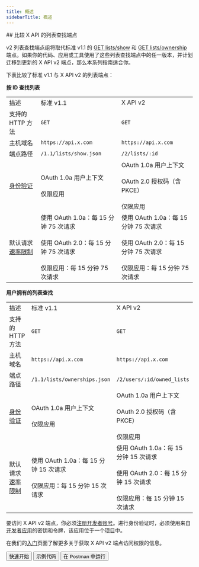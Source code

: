 ```yaml
---
title: 概述
sidebarTitle: 概述
---
```



<div id="comparing-x-apis-list-lookup-endpoints">
  ## 比较 X API 的列表查找端点
</div>

v2 列表查找端点组将取代标准 v1.1 的 [GET lists/show](https://developer.x.com/en/docs/twitter-api/v1/accounts-and-users/create-manage-lists/api-reference/get-lists-show) 和 [GET lists/ownership](https://developer.x.com/en/docs/twitter-api/v1/accounts-and-users/create-manage-lists/api-reference/get-lists-ownerships) 端点。如果你的代码、应用或工具使用了这些列表查找端点中的任一版本，并计划迁移到更新的 X API v2 端点，那么本系列指南适合你。

下表比较了标准 v1.1 与 X API v2 的列表端点：

**按 ID 查找列表**

|     |     |     |
| :--- | :--- | :--- |
| 描述 | 标准 v1.1 | X API v2 |
| 支持的 HTTP 方法 | `GET` | `GET` |
| 主机域名 | `https://api.x.com` | `https://api.x.com` |
| 端点路径 | `/1.1/lists/show.json` | `/2/lists/:id` |
| [身份验证](/zh/resources/fundamentals/authentication) | OAuth 1.0a 用户上下文<br /><br />仅限应用 | OAuth 1.0a 用户上下文<br /><br />OAuth 2.0 授权码（含 PKCE）<br /><br />仅限应用 |
| 默认请求[速率限制](/zh/resources/fundamentals/rate-limits) | 使用 OAuth 1.0a：每 15 分钟 75 次请求<br /><br />使用 OAuth 2.0：每 15 分钟 75 次请求<br /><br />仅限应用：每 15 分钟 75 次请求 | 使用 OAuth 1.0a：每 15 分钟 75 次请求<br /><br />使用 OAuth 2.0：每 15 分钟 75 次请求<br /><br />仅限应用：每 15 分钟 75 次请求 |

**用户拥有的列表查找**

|     |     |     |
| :--- | :--- | :--- |
| 描述 | 标准 v1.1 | X API v2 |
| 支持的 HTTP 方法 | `GET` | `GET` |
| 主机域名 | `https://api.x.com` | `https://api.x.com` |
| 端点路径 | `/1.1/lists/ownerships.json` | `/2/users/:id/owned_lists` |
| [身份验证](/zh/resources/fundamentals/authentication) | OAuth 1.0a 用户上下文<br /><br />仅限应用 | OAuth 1.0a 用户上下文<br /><br />OAuth 2.0 授权码（含 PKCE）<br /><br />仅限应用 |
| 默认请求[速率限制](/zh/resources/fundamentals/rate-limits) | 使用 OAuth 1.0a：每 15 分钟 15 次请求<br /><br />仅限应用：每 15 分钟 15 次请求 | 使用 OAuth 1.0a：每 15 分钟 15 次请求<br /><br />使用 OAuth 2.0：每 15 分钟 15 次请求<br /><br />仅限应用：每 15 分钟 15 次请求 |

要访问 X API v2 端点，你必须[注册开发者账号](https://developer.x.com/en/portal/petition/essential/basic-info)。进行身份验证时，必须使用来自[开发者应用](/zh/resources/fundamentals/developer-apps)的密钥和令牌，该应用位于一个[项目](/zh/resources/fundamentals/projects)中。

在我们的[入门](/zh/x-api/getting-started/getting-access)页面了解更多关于获取 X API v2 端点访问权限的信息。

<div className="flex space-x-2">
  <Button href="/zh/x-api/lists/list-lookup/introduction">
    快速开始
  </Button>

  <Button href="https://github.com/xdevplatform/Twitter-API-v2-sample-code">
    示例代码
  </Button>

  <Button href="https://app.getpostman.com/run-collection/9956214-784efcda-ed4c-4491-a4c0-a26470a67400">
    在 Postman 中运行
  </Button>
</div>